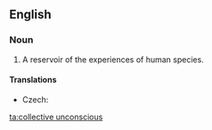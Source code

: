 ==English==
{{wikipedia}}
===Noun===
{{en-noun|-|sg=[[collective]] [[unconscious]]}}

# {{psychology}} A reservoir of the experiences of human species.

====Translations====
{{trans-top|experience of human species}}
* Czech: {{t-|cs|kolektivní nevědomí|n}}
{{trans-mid}}
{{trans-bottom}}

[[ta:collective unconscious]]